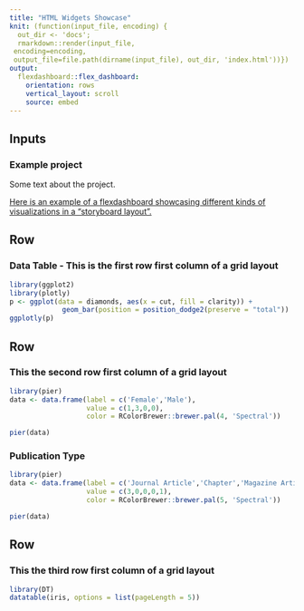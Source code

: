 ```yaml
---
title: "HTML Widgets Showcase"
knit: (function(input_file, encoding) {
  out_dir <- 'docs';
  rmarkdown::render(input_file,
 encoding=encoding,
 output_file=file.path(dirname(input_file), out_dir, 'index.html'))})
output: 
  flexdashboard::flex_dashboard:
    orientation: rows
    vertical_layout: scroll
    source: embed
---
```


Inputs {.sidebar}
-------------------------------------

### Example project

Some text about the project.

[Here is an example of a flexdashboard showcasing different kinds of visualizations in a "storyboard layout".](
https://beta.rstudioconnect.com/jjallaire/htmlwidgets-showcase-storyboard/htmlwidgets-showcase-storyboard.html)

Row
-------------------------------------
### Data Table - This is the first row first column of a grid layout
```r
library(ggplot2)
library(plotly)
p <- ggplot(data = diamonds, aes(x = cut, fill = clarity)) +
             geom_bar(position = position_dodge2(preserve = "total"))
ggplotly(p)
```

Row 
-------------------------------------
### This the second row first column of a grid layout
```r
library(pier)
data <- data.frame(label = c('Female','Male'),
                   value = c(1,3,0,0),
                   color = RColorBrewer::brewer.pal(4, 'Spectral'))

pier(data)
```

### Publication Type

```r
library(pier)
data <- data.frame(label = c('Journal Article','Chapter','Magazine Article', 'Dissertation/Thesis', 'Others'),
                   value = c(3,0,0,0,1),
                   color = RColorBrewer::brewer.pal(5, 'Spectral'))

pier(data)
```

Row
-------------------------------------
### This the third row first column of a grid layout
```r
library(DT)
datatable(iris, options = list(pageLength = 5))
```